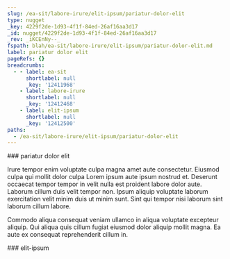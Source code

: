 ```yaml
---
slug: /ea-sit/labore-irure/elit-ipsum/pariatur-dolor-elit
type: nugget
_key: 4229f2de-1d93-4f1f-84ed-26af16aa3d17
_id: nugget/4229f2de-1d93-4f1f-84ed-26af16aa3d17
_rev: _iKCEnNy--_
fspath: blah/ea-sit/labore-irure/elit-ipsum/pariatur-dolor-elit.md
label: pariatur dolor elit
pageRefs: {}
breadcrumbs:
  - - label: ea-sit
      shortlabel: null
      _key: '12411968'
    - label: labore-irure
      shortlabel: null
      _key: '12412468'
    - label: elit-ipsum
      shortlabel: null
      _key: '12412500'
paths:
  - /ea-sit/labore-irure/elit-ipsum/pariatur-dolor-elit
---
```


<NuggetArea>
<Nugget slug="/ea-sit/labore-irure/elit-ipsum/pariatur-dolor-elit" type="nugget" _key="4229f2de-1d93-4f1f-84ed-26af16aa3d17" _id="nugget/4229f2de-1d93-4f1f-84ed-26af16aa3d17" _rev="_iKCEnNy--_" fspath="blah/ea-sit/labore-irure/elit-ipsum/pariatur-dolor-elit.md" label="pariatur dolor elit" paths="/ea-sit/labore-irure/elit-ipsum/pariatur-dolor-elit">
<NuggetBody>
### pariatur dolor elit

Irure tempor enim voluptate culpa magna amet aute consectetur. Eiusmod culpa qui mollit dolor culpa Lorem ipsum aute ipsum nostrud et. Deserunt occaecat tempor tempor in velit nulla est proident labore dolor aute. Laborum cillum duis velit tempor non. Ipsum aliquip voluptate laborum exercitation velit minim duis ut minim sunt. Sint qui tempor nisi laborum sint laborum cillum labore.

Commodo aliqua consequat veniam ullamco in aliqua voluptate excepteur aliquip. Qui aliqua quis cillum fugiat eiusmod dolor aliquip mollit magna. Ea aute ex consequat reprehenderit cillum in.

</NuggetBody>
<Breadcrumbs>
<Crumbs>
<Crumb _key="12411968" label="ea-sit" /><Crumb _key="12412468" label="labore-irure" /><Crumb _key="12412500" label="elit-ipsum" />
</Crumbs>
</Breadcrumbs>
</Nugget>

<NuggetsInbound>
</NuggetsInbound>
<NuggetsOutbound>
</NuggetsOutbound>
</NuggetArea>
<PassagesInbound>
<Passage direction="inbound" type="passage" _key="12412500" _id="passage/12412500" _rev="_iKCEnNu--_" label="elit-ipsum" passage="elit-ipsum" fspath="blah/ea-sit/labore-irure/elit-ipsum" paths="/ea-sit/labore-irure/elit-ipsum" slug="/ea-sit/labore-irure/elit-ipsum">
<NuggetBody>
### elit-ipsum

</NuggetBody>
<Breadcrumbs>
<Crumbs>
<Crumb _key="12411968" label="ea-sit" /><Crumb _key="12412468" label="labore-irure" />
</Crumbs>
</Breadcrumbs>
</Passage>

</PassagesInbound>
<PassagesOutbound>
</PassagesOutbound>